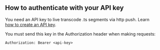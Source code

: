 
<DocsLayout>


## How to authenticate with your API key

You need an API key to live transcode .ts segments via http push. Learn
[how to create an API key](/docs/guides/api-keys/create-an-api-key).

You must send this key in the Authorization header when making requests:

`Authorization: Bearer <api-key>`

</DocsLayout>

